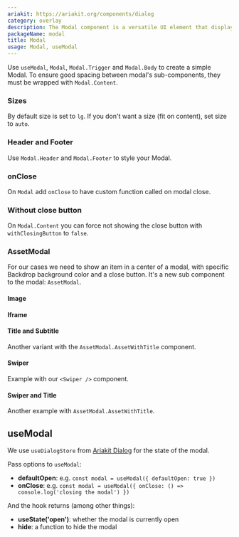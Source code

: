 ```yaml
---
ariakit: https://ariakit.org/components/dialog
category: overlay
description: The Modal component is a versatile UI element that displays content in a layer above the main application interface, requiring user interaction before returning to the main view. It is used for critical information, forms, confirmations, and other interactive tasks. Modals help focus user attention on specific content or actions, improving the overall user experience by preventing background interactions.
packageName: modal
title: Modal
usage: Modal, useModal
---
```


Use `useModal`, `Modal`, `Modal.Trigger` and `Modal.Body` to create a simple Modal. To ensure good spacing between modal's sub-components, they must be wrapped with `Modal.Content`.

### Sizes

By default size is set to `lg`. If you don't want a size (fit on content), set size to `auto`.

<div data-playground="sizes.tsx" data-component="Modal"></div>

### Header and Footer

Use `Modal.Header` and `Modal.Footer` to style your Modal.

<div data-playground="header-footer.tsx" data-component="Modal"></div>

### onClose

On `Modal` add `onClose` to have custom function called on modal close.

<div data-playground="on-close.tsx" data-component="Modal"></div>

### Without close button

On `Modal.Content` you can force not showing the close button with `withClosingButton` to `false`.

<div data-playground="without-close.tsx" data-component="Modal"></div>

### AssetModal

For our cases we need to show an item in a center of a modal, with specific Backdrop background color and a close button. It's a new sub component to the modal: `AssetModal`.

#### Image

<div data-playground="asset-image.tsx" data-component="Modal"></div>

#### Iframe

<div data-playground="asset-iframe.tsx" data-component="Modal"></div>

#### Title and Subtitle

Another variant with the `AssetModal.AssetWithTitle` component.

<div data-playground="asset-title-subtitle.tsx" data-component="Modal"></div>

#### Swiper

Example with our `<Swiper />` component.

<div data-playground="asset-swiper.tsx" data-component="Modal"></div>

#### Swiper and Title

Another example with `AssetModal.AssetWithTitle`.

<div data-playground="asset-swiper-title.tsx" data-component="Modal"></div>

## useModal

We use `useDialogStore` from [Ariakit Dialog](https://ariakit.org/reference/use-dialog-store) for the state of the modal.

Pass options to `useModal`:

- **defaultOpen**: e.g. `const modal = useModal({ defaultOpen: true })`
- **onClose**: e.g. `const modal = useModal({ onClose: () => console.log('closing the modal') })`

And the hook returns (among other things):

- **useState('open')**: whether the modal is currently open
- **hide**: a function to hide the modal
